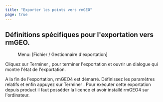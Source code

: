 ```yaml
---
title: "Exporter les points vers rmGEO"
page: true
---
```

## D&#233;finitions sp&#233;cifiques pour l&#39;exportation vers rmGEO.
 <Menu> Menu: [Fichier / Gestionnaire d'exportation] </Menu> 

Cliquez sur  <Border>Terminer</Border> , pour terminer l&#39;exportation et ouvrir un dialogue qui montre l&#39;&#233;tat de l&#39;exportation.

<Success>
A la fin de l&#39;exportation,  <Italic> rmGEO4 </Italic>  est d&#233;marr&#233;. D&#233;finissez les param&#232;tres relatifs et enfin appuyez sur  <Border>Terminer</Border> . 
</Success>


<Warning>
Pour ex&#233;cuter cette exportation depuis  <Placeholder>product</Placeholder> il faut poss&#233;der la licence et avoir install&#233;  <Italic> rmGEO4 </Italic>  sur l&#39;ordinateur.
</Warning>
